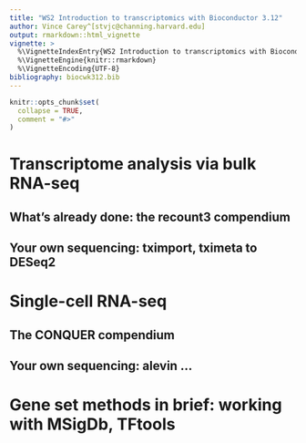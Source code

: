 ```yaml
---
title: "WS2 Introduction to transcriptomics with Bioconductor 3.12"
author: Vince Carey^[stvjc@channing.harvard.edu]
output: rmarkdown::html_vignette
vignette: >
  %\VignetteIndexEntry{WS2 Introduction to transcriptomics with Bioconductor 3.12}
  %\VignetteEngine{knitr::rmarkdown}
  %\VignetteEncoding{UTF-8}
bibliography: biocwk312.bib
---
```



```r
knitr::opts_chunk$set(
  collapse = TRUE,
  comment = "#>"
)
```


# Transcriptome analysis via bulk RNA-seq

## What's already done: the recount3 compendium

## Your own sequencing: tximport, tximeta to DESeq2

# Single-cell RNA-seq

## The CONQUER compendium

## Your own sequencing: alevin ...

# Gene set methods in brief: working with MSigDb, TFtools

